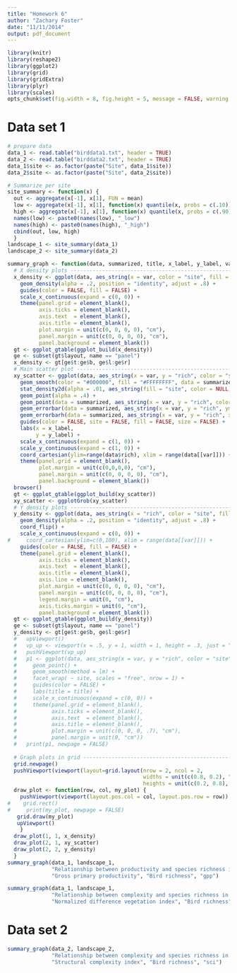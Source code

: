 ```yaml
---
title: "Homework 6"
author: "Zachary Foster"
date: "11/11/2014"
output: pdf_document
---
```


```r
library(knitr)
library(reshape2)
library(ggplot2)
library(grid)
library(gridExtra)
library(plyr)
library(scales)
opts_chunk$set(fig.width = 8, fig.height = 5, message = FALSE, warning = FALSE, echo = FALSE)
```


Data set 1
==========



```r
# prepare data
data_1 <- read.table("birddata1.txt", header = TRUE)
data_2 <- read.table("birddata2.txt", header = TRUE)
data_1$site <- as.factor(paste("Site", data_1$site))
data_2$site <- as.factor(paste("Site", data_2$site))
```

```r
# Summarize per site
site_summary <- function(x) {
  out <- aggregate(x[-1], x[1], FUN = mean)
  low <- aggregate(x[-1], x[1], function(x) quantile(x, probs = c(.10)))[-1]
  high <- aggregate(x[-1], x[1], function(x) quantile(x, probs = c(.90)))[-1]
  names(low) <- paste0(names(low), "_low")
  names(high) <- paste0(names(high), "_high")
  cbind(out, low, high)
  }
landscape_1 <- site_summary(data_1)
landscape_2 <- site_summary(data_2)
```


```r
summary_graph <- function(data, summarized, title, x_label, y_label, var) {
  # X density plots --------------------------------------------------------------------------------
  x_density <- ggplot(data, aes_string(x = var, color = "site", fill = "site")) +
    geom_density(alpha = .2, position = "identity", adjust = .8) +
    guides(color = FALSE, fill = FALSE) +
    scale_x_continuous(expand = c(0, 0)) +
    theme(panel.grid = element_blank(), 
          axis.ticks = element_blank(), 
          axis.text  = element_blank(), 
          axis.title = element_blank(), 
          plot.margin = unit(c(0, 0, 0, 0), "cm"),
          panel.margin = unit(c(0, 0, 0, 0), "cm"),
          panel.background = element_blank())
  gt <- ggplot_gtable(ggplot_build(x_density))
  ge <- subset(gt$layout, name == "panel")
  x_density <- gt[ge$t:ge$b, ge$l:ge$r]
  # Main scatter plot ------------------------------------------------------------------------------
  xy_scatter <- ggplot(data, aes_string(x = var, y = "rich", color = "site")) +
    geom_smooth(color = "#000000", fill = "#FFFFFFFF", data = summarized, aes_string(x = var, y = "rich", group = 1), method = lm) +
    stat_density2d(alpha = .01, aes_string(fill = "site", color = NULL), geom="polygon", n = 100, bins=100) +
    geom_point(alpha = .4) +
    geom_point(data = summarized, aes_string(x = var, y = "rich", color = "site", size = 15)) +
    geom_errorbar(data = summarized, aes_string(x = var, y = "rich", ymin = "rich_low", ymax = "rich_high", width = 0, size = 4)) +
    geom_errorbarh(data = summarized, aes_string(x = var, y = "rich", xmin = paste0(var, "_low"), xmax = paste0(var, "_high"), height = 0, size = 4)) +
    guides(color = FALSE, site = FALSE, fill = FALSE, size = FALSE) +
    labs(x = x_label, 
         y = y_label) +
    scale_x_continuous(expand = c(1, 0)) +
    scale_y_continuous(expand = c(1, 0)) +
    coord_cartesian(ylim=range(data$rich), xlim = range(data[[var]])) +
    theme(panel.grid = element_blank(), 
          plot.margin = unit(c(0,0,0,0), "cm"), 
          panel.margin = unit(c(0, 0, 0, 0), "cm"),
          panel.background = element_blank())
  browser()
  gt <- ggplot_gtable(ggplot_build(xy_scatter))
  xy_scatter <- ggplotGrob(xy_scatter)
  # Y density plots --------------------------------------------------------------------------------
  y_density <- ggplot(data, aes_string(x = "rich", color = "site", fill = "site")) +
    geom_density(alpha = .2, position = "identity", adjust = .8) +
    coord_flip() +
    scale_x_continuous(expand = c(0, 0)) +
#     coord_cartesian(ylim=c(0,100), xlim = range(data[[var]])) +
    guides(color = FALSE, fill = FALSE) +
    theme(panel.grid = element_blank(), 
          axis.ticks = element_blank(), 
          axis.text  = element_blank(), 
          axis.title = element_blank(),
          axis.line = element_blank(),
          plot.margin = unit(c(0, 0, 0, 0), "cm"),
          panel.margin = unit(c(0, 0, 0, 0), "cm"),
          legend.margin = unit(0, "cm"),
          axis.ticks.margin = unit(0, "cm"),
          panel.background = element_blank())
  gt <- ggplot_gtable(ggplot_build(y_density))
  ge <- subset(gt$layout, name == "panel")
  y_density <- gt[ge$t:ge$b, ge$l:ge$r]
  #   upViewport()
  #   vp_up <- viewport(x = .5, y = 1, width = 1, height = .3, just = "top")
  #   pushViewport(vp_up)
  #   p1 <- ggplot(data, aes_string(x = var, y = "rich", color = "site")) +
  #     geom_point() +
  #     geom_smooth(method = lm) +
  #     facet_wrap( ~ site, scales = "free", nrow = 1) +
  #     guides(color = FALSE) +
  #     labs(title = title) +
  #     scale_x_continuous(expand = c(0, 0)) +
  #     theme(panel.grid = element_blank(), 
  #           axis.ticks = element_blank(), 
  #           axis.text  = element_blank(), 
  #           axis.title = element_blank(), 
  #           plot.margin = unit(c(0, 0, 0, .7), "cm"), 
  #           panel.margin = unit(0, "cm"))
  #   print(p1, newpage = FALSE)
  
  # Graph plots in grid ----------------------------------------------------------------------------
  grid.newpage()
  pushViewport(viewport(layout=grid.layout(nrow = 2, ncol = 2,
                                           widths = unit(c(0.8, 0.2), "null"),
                                           heights = unit(c(0.2, 0.8), "null"))))
  draw_plot <- function(row, col, my_plot) {
    pushViewport(viewport(layout.pos.col = col, layout.pos.row = row))
#    grid.rect()
#     print(my_plot, newpage = FALSE)
   grid.draw(my_plot)
   upViewport()
    }
  draw_plot(1, 1, x_density)
  draw_plot(2, 1, xy_scatter)
  draw_plot(2, 2, y_density)
  }
summary_graph(data_1, landscape_1, 
              "Relationship between productivity and species richness in data set 1",
              "Gross primary productivity", "Bird richness", "gpp")
```

```r
summary_graph(data_1, landscape_1, 
              "Relationship between complexity and species richness in data set 1",
              "Normalized difference vegetation index", "Bird richness", "ndvi")
```


Data set 2
==========

```r
summary_graph(data_2, landscape_2, 
              "Relationship between complexity and species richness in data set 2",
              "Structural complexity index", "Bird richness", "sci")
```

